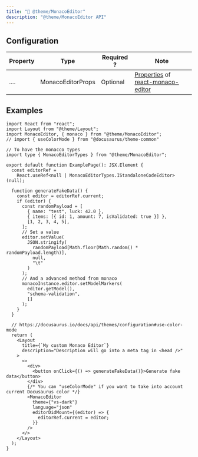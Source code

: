 ```yaml
---
title: "🔧 @theme/MonacoEditor"
description: "@theme/MonacoEditor API"
---
```



## Configuration

| Property        | Type              | Required ?  | Note                                               |
|-----------------|-------------------|-------------|----------------------------------------------------|
| ....            | MonacoEditorProps | Optional    | [Properties](https://github.com/react-monaco-editor/react-monaco-editor#properties) of [react-monaco-editor](https://github.com/react-monaco-editor/react-monaco-editor) | 

## Examples

<Tabs>
<TabItem value="JSX" label="JSX" default>

```tsx
import React from "react";
import Layout from "@theme/Layout";
import MonacoEditor, { monaco } from "@theme/MonacoEditor";
// import { useColorMode } from "@docusaurus/theme-common"

// To have the monacco types
import type { MonacoEditorTypes } from "@theme/MonacoEditor";

export default function ExamplePage(): JSX.Element {
  const editorRef =
    React.useRef<null | MonacoEditorTypes.IStandaloneCodeEditor>(null);

  function generateFakeData() {
    const editor = editorRef.current;
    if (editor) {
      const randomPayload = [
        { name: "test", luck: 42.0 },
        { items: [{ id: 1, amount: 7, isValidated: true }] },
        [1, 2, 3, 4, 5],
      ];
      // Set a value
      editor.setValue(
        JSON.stringify(
          randomPayload[Math.floor(Math.random() * randomPayload.length)],
          null,
          "\t"
        )
      );
      // And a advanced method from monaco
      monacoInstance.editor.setModelMarkers(
        editor.getModel(),
        "schema-validation",
        []
      );
    }
  }

  // https://docusaurus.io/docs/api/themes/configuration#use-color-mode
  return (
    <Layout
      title={`My custom Monaco Editor`}
      description="Description will go into a meta tag in <head />"
    >
      <>
        <div>
          <button onClick={() => generateFakeData()}>Generate fake data</button>
        </div>
        {/* You can "useColorMode" if you want to take into account current Docusaurus color */}
        <MonacoEditor
          theme={"vs-dark"}
          language="json"
          editorDidMount={(editor) => {
            editorRef.current = editor;
          }}
        />
      </>
    </Layout>
  );
}
```

</TabItem>
</Tabs>